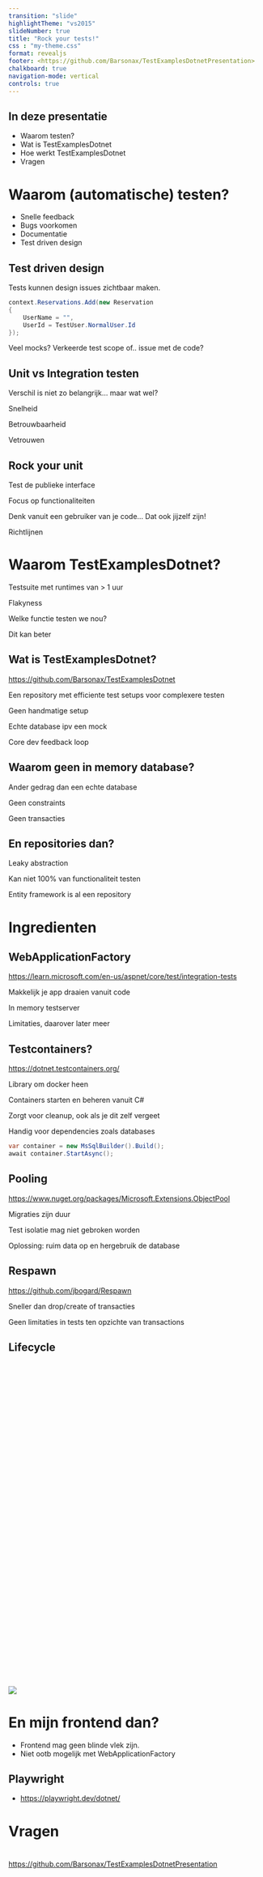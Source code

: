 ```yaml
---
transition: "slide"
highlightTheme: "vs2015"
slideNumber: true
title: "Rock your tests!"
css : "my-theme.css"
format: revealjs
footer: <https://github.com/Barsonax/TestExamplesDotnetPresentation>
chalkboard: true
navigation-mode: vertical
controls: true
---
```


## In deze presentatie

- Waarom testen?
- Wat is TestExamplesDotnet
- Hoe werkt TestExamplesDotnet
- Vragen

# Waarom (automatische) testen?

- Snelle feedback
- Bugs voorkomen
- Documentatie
- Test driven design

## Test driven design

Tests kunnen design issues zichtbaar maken.

<span class="fragment">

```cs
context.Reservations.Add(new Reservation
{
    UserName = "",
    UserId = TestUser.NormalUser.Id
});
```

</span>

<span class="fragment">Veel mocks? </span> <span class="fragment">Verkeerde test scope of..</span> <span class="fragment"> issue met de code? </span>

## Unit vs Integration testen

 <span class="fragment">Verschil is niet zo belangrijk...</span> <span class="fragment"> maar wat wel?</span>

 <span class="fragment">Snelheid</span>

 <span class="fragment">Betrouwbaarheid</span>

 <span class="fragment">Vetrouwen</span>

## Rock your unit

<span class="fragment">Test de publieke interface</span>

<span class="fragment">Focus op functionaliteiten</span>

<span class="fragment">Denk vanuit een gebruiker van je code...</span> <span class="fragment">Dat ook jijzelf zijn!</span>

<span class="fragment">Richtlijnen</span>

# Waarom TestExamplesDotnet?

<span class="fragment">Testsuite met runtimes van > 1 uur</span>

<span class="fragment">Flakyness</span>

<span class="fragment">Welke functie testen we nou?</span>

<span class="fragment">Dit kan beter</span>

## Wat is TestExamplesDotnet?

<https://github.com/Barsonax/TestExamplesDotnet>

Een repository met efficiente test setups voor complexere testen

<span class="fragment">Geen handmatige setup</span>

<span class="fragment">Echte database ipv een mock</span>

<span class="fragment">Core dev feedback loop</span>

## Waarom geen in memory database?

<span class="fragment">Ander gedrag dan een echte database</span>

<span class="fragment">Geen constraints</span>

<span class="fragment">Geen transacties</span>


## En repositories dan?

<span class="fragment">Leaky abstraction</span>

<span class="fragment">Kan niet 100% van functionaliteit testen</span>

<span class="fragment">Entity framework is al een repository</span>

# Ingredienten

## WebApplicationFactory

<https://learn.microsoft.com/en-us/aspnet/core/test/integration-tests>

<span class="fragment">Makkelijk je app draaien vanuit code</span>

<span class="fragment">In memory testserver</span>

<span class="fragment">Limitaties, daarover later meer</span>

## Testcontainers?

<https://dotnet.testcontainers.org/>

<span class="fragment">Library om docker heen</span>

<span class="fragment">Containers starten en beheren vanuit C#</span>

<span class="fragment">Zorgt voor cleanup, ook als je dit zelf vergeet</span>

<span class="fragment">Handig voor dependencies zoals databases</span>

<span class="fragment">

```cs
var container = new MsSqlBuilder().Build();
await container.StartAsync();
```

</span>

## Pooling

<https://www.nuget.org/packages/Microsoft.Extensions.ObjectPool>

<span class="fragment">Migraties zijn duur</span>

<span class="fragment">Test isolatie mag niet gebroken worden</span>

<span class="fragment">Oplossing: </span><span class="fragment">ruim data op en hergebruik de database</span>

## Respawn

<https://github.com/jbogard/Respawn>

<span class="fragment">Sneller dan drop/create of transacties</span>

<span class="fragment">Geen limitaties in tests ten opzichte van transactions</span>

## Lifecycle

<a>
    <img height=600em data-src="media/ApiTestsFlowChart.drawio.svg">
</a>

#

![](media/2000testsin10sec.gif)

# En mijn frontend dan?

- Frontend mag geen blinde vlek zijn.
- Niet ootb mogelijk met WebApplicationFactory

## Playwright

- <https://playwright.dev/dotnet/>

# Vragen

#

<https://github.com/Barsonax/TestExamplesDotnetPresentation>